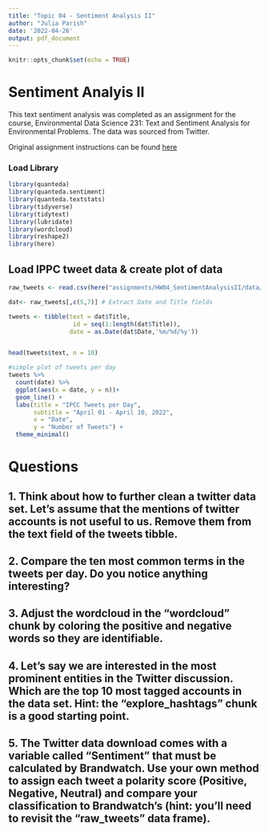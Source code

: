 ```yaml
---
title: "Topic 04 - Sentiment Analysis II"
author: "Julia Parish"
date: '2022-04-26'
output: pdf_document
---
```


```r
knitr::opts_chunk$set(echo = TRUE)
```

# Sentiment Analyis II

This text sentiment analysis was completed as an assignment for the course, Environmental Data Science 231: Text and Sentiment Analysis for Environmental Problems. The data was sourced from Twitter. 

Original assignment instructions can be found [here](https://maro406.github.io/EDS_231-text-sentiment/topic_4.html)

### Load Library
```r
library(quanteda)
library(quanteda.sentiment)
library(quanteda.textstats)
library(tidyverse)
library(tidytext)
library(lubridate)
library(wordcloud)
library(reshape2)
library(here)
```

## Load IPPC tweet data & create plot of data
```r
raw_tweets <- read.csv(here("assignments/HW04_SentimentAnalysisII/data/IPCC_tweets_April1-10_sample.csv"))

dat<- raw_tweets[,c(5,7)] # Extract Date and Title fields

tweets <- tibble(text = dat$Title,
                  id = seq(1:length(dat$Title)),
                 date = as.Date(dat$Date,'%m/%d/%y'))


head(tweets$text, n = 10)

#simple plot of tweets per day
tweets %>%
  count(date) %>%
  ggplot(aes(x = date, y = n))+
  geom_line() +
  labs(title = "IPCC Tweets per Day",
       subtitle = "April 01 - April 10, 2022",
       x = "Date",
       y = "Number of Tweets") + 
  theme_minimal()
```


# Questions

## 1. Think about how to further clean a twitter data set. Let’s assume that the mentions of twitter accounts is not useful to us. Remove them from the text field of the tweets tibble.

## 2. Compare the ten most common terms in the tweets per day. Do you notice anything interesting?

## 3. Adjust the wordcloud in the “wordcloud” chunk by coloring the positive and negative words so they are identifiable.

## 4. Let’s say we are interested in the most prominent entities in the Twitter discussion. Which are the top 10 most tagged accounts in the data set. Hint: the “explore_hashtags” chunk is a good starting point.

## 5. The Twitter data download comes with a variable called “Sentiment” that must be calculated by Brandwatch. Use your own method to assign each tweet a polarity score (Positive, Negative, Neutral) and compare your classification to Brandwatch’s (hint: you’ll need to revisit the “raw_tweets” data frame).